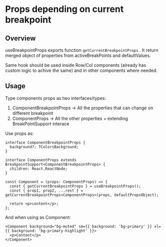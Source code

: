 
<Meta name="useBreakpointProps" title="helpers/useBreakpointProps" />

# Props depending on current breakpoint

## Overview

useBreakpointProps exports function `getCurrentBreakpointProps` . It return merged object of properties from activeBreakPoints and defaultValues.

Same hook should be used inside Row/Col components (already has custom logic to achive the same) and in other components where needed.

## Usage

Type components props as two interfaces/types:

1. ComponentBreakpointProps -\> All the properties that can change on different breakpoint
2. ComponentProps -\> All the other properties + extending BreakPointSupport interace

Use props as:

```tsx
interface ComponentBreakpointProps {
  background?: TColorsBackground;
}

interface ComponentProps extends BreakpointSupport<ComponentBreakpointProps> {
  children: React.ReactNode;
}

const Component = (props: ComponentProps) => {
  const { getCurrentBreakpointProps } = useBreakpointProps();
  const { prop1, prop2, ...rest } = getCurrentBreakpointProps<ComponentProps>(props, defaultPropsObject);

  return <p>content</p>;
};
```

And when using as Component:

```tsx
<Component background="bg-muted" sm={{ background: 'bg-primary' }} xl={{ background: 'bg-primary-highlight' }}>
  <p>Content</p>
</Component>
```
